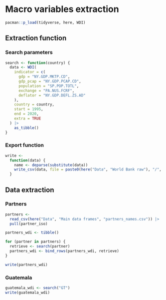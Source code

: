 # Macro variables extraction

```r
pacman::p_load(tidyverse, here, WDI)
```

## Extraction function

### Search parameters

```r
search <- function(country) {
  data <- WDI(
    indicator = c(
      gdp = "NY.GDP.MKTP.CD", 
      gdp_pcap = "NY.GDP.PCAP.CD",
      population = "SP.POP.TOTL",
      exchange = "PA.NUS.FCRF",
      deflator = "NY.GDP.DEFL.ZS.AD"
    ),
    country = country,
    start = 1995,
    end = 2020,
    extra = TRUE
  ) |> 
    as_tibble()
}
```

### Export function

```r
write <-
  function(data) {
    name <- deparse(substitute(data))
    write_csv(data, file = paste0(here("Data", "World Bank raw"), "/", name, ".csv"))
  }
```

## Data extraction

### Partners

```r
partners <- 
  read_csv(here("Data", "Main data frames", "partners_names.csv")) |> 
  pull(partner_iso)

partners_wdi <- tibble()

for (partner in partners) {
  retrieve <- search(partner)
  partners_wdi <- bind_rows(partners_wdi, retrieve)
}

write(partners_wdi)
```

### Guatemala

```r
guatemala_wdi <- search("GT")
write(guatemala_wdi)
```
